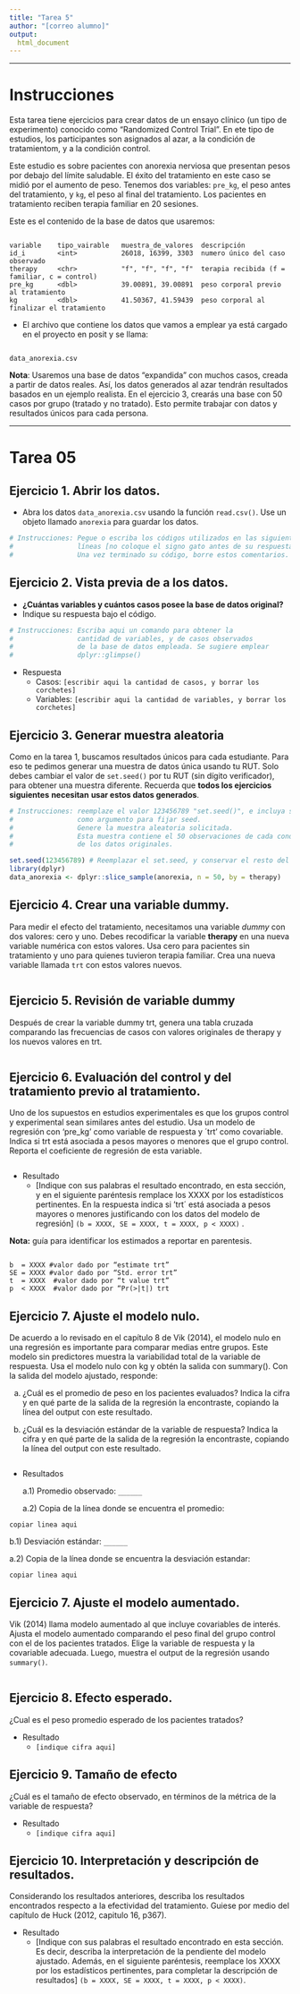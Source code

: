 ```yaml
---
title: "Tarea 5"
author: "[correo alumno]"
output:
  html_document
---
```


---

# Instrucciones

Esta tarea tiene ejercicios para crear datos de un ensayo clínico (un tipo de experimento) conocido como "Randomized Control Trial". En ete tipo de estudios, los participantes son asignados al azar, a la condición de tratamientom, y a la condición control.

Este estudio es sobre pacientes con anorexia nerviosa que presentan pesos por debajo del límite saludable. El éxito del tratamiento en este caso se midió por el aumento de peso. Tenemos dos variables: `pre_kg`, el peso antes del tratamiento, y `kg`, el peso al final del tratamiento. Los pacientes en tratamiento reciben terapia familiar en 20 sesiones.

Este es el contenido de la base de datos que usaremos:


```

variable    tipo_vairable   muestra_de_valores  descripción
id_i        <int>           26018, 16399, 3303  numero único del caso observado
therapy     <chr>           "f", "f", "f", "f"  terapia recibida (f = familiar, c = control)
pre_kg      <dbl>           39.00891, 39.00891  peso corporal previo al tratamiento
kg          <dbl>           41.50367, 41.59439  peso corporal al finalizar el tratamiento

```

- El archivo que contiene los datos que vamos a emplear ya está cargado en el proyecto en posit y se llama:

```

data_anorexia.csv

```

**Nota**: Usaremos una base de datos "expandida" con muchos casos, creada a partir de datos reales. Así, los datos generados al azar tendrán resultados basados en un ejemplo realista. En el ejercicio 3, crearás una base con 50 casos por grupo (tratado y no tratado). Esto permite trabajar con datos y resultados únicos para cada persona.

---

# Tarea 05


## Ejercicio 1. Abrir los datos.

- Abra los datos `data_anorexia.csv` usando la función `read.csv()`. Use un objeto llamado `anorexia` para guardar los datos.

```r

# Instrucciones: Pegue o escriba los códigos utilizados en las siguientes 
#                líneas [no coloque el signo gato antes de su respuesta]
#                Una vez terminado su código, borre estos comentarios.


```

## Ejercicio 2. Vista previa de a los datos.

- **¿Cuántas variables y cuántos casos posee la base de datos original?**
- Indique su respuesta bajo el código.

```r

# Instrucciones: Escriba aqui un comando para obtener la 
#                cantidad de variables, y de casos observados
#                de la base de datos empleada. Se sugiere emplear
#                dplyr::glimpse()


```

- Respuesta 
  + Casos: `[escribir aqui la cantidad de casos, y borrar los corchetes]`
  + Variables: `[escribir aqui la cantidad de variables, y borrar los corchetes]`


## Ejercicio 3. Generar muestra aleatoria

Como en la tarea 1, buscamos resultados únicos para cada estudiante. Para eso te pedimos generar una muestra de datos única usando tu RUT. Solo debes cambiar el valor de `set.seed()` por tu RUT (sin dígito verificador), para obtener una muestra diferente. Recuerda que **todos los ejercicios siguientes** **necesitan** **usar estos datos generados**.


```r

# Instrucciones: reemplaze el valor 123456789 "set.seed()", e incluya su RUT
#                como argumento para fijar seed.
#                Genere la muestra aleatoria solicitada.
#                Esta muestra contiene el 50 observaciones de cada condición
#                de los datos originales.

set.seed(123456789) # Reemplazar el set.seed, y conservar el resto del código.
library(dplyr)
data_anorexia <- dplyr::slice_sample(anorexia, n = 50, by = therapy)


```


## Ejercicio 4. Crear una variable dummy.

Para medir el efecto del tratamiento, necesitamos una variable *dummy* con dos valores: cero y uno. Debes recodificar la variable **therapy** en una nueva variable numérica con estos valores. Usa cero para pacientes sin tratamiento y uno para quienes tuvieron terapia familiar. Crea una nueva variable llamada `trt` con estos valores nuevos.

```r



```

## Ejercicio 5. Revisión de variable dummy

Después de crear la variable dummy trt, genera una tabla cruzada comparando las frecuencias de casos con valores originales de therapy y los nuevos valores en trt.

```r



```


## Ejercicio 6. Evaluación del control y del tratamiento previo al tratamiento.

Uno de los supuestos en estudios experimentales es que los grupos control y experimental sean similares antes del estudio. Usa un modelo de regresión con ‘pre_kg’ como variable de respuesta y ´trt’ como covariable. Indica si trt está asociada a pesos mayores o menores que el grupo control. Reporta el coeficiente de regresión de esta variable.

```r



```

- Resultado
  + [Indique con sus palabras el resultado encontrado, en esta sección, y en el siguiente paréntesis remplace los XXXX por los estadísticos pertinentes. En la respuesta indica si ‘trt´ está asociada a pesos mayores o menores justificando con los datos del modelo de regresión] `(b = XXXX, SE = XXXX, t = XXXX, p < XXXX)` .

**Nota:** guía para identificar los estimados a reportar en parentesis.

```

b  = XXXX #valor dado por “estimate trt”
SE = XXXX #valor dado por “Std. error trt”
t  = XXXX  #valor dado por “t value trt”
p  < XXXX  #valor dado por “Pr(>|t|) trt

```

## Ejercicio 7. Ajuste el modelo nulo.

De acuerdo a lo revisado en el capítulo 8 de Vik (2014), el modelo nulo en una regresión es importante para comparar medias entre grupos. Este modelo sin predictores muestra la variabilidad total de la variable de respuesta. Usa el modelo nulo con kg y obtén la salida con summary(). Con la salida del modelo ajustado, responde:

a) ¿Cuál es el promedio de peso en los pacientes evaluados? Indica la cifra y en qué parte de la salida de la regresión la encontraste, copiando la línea del output con este resultado.

b) ¿Cuál es la desviación estándar de la variable de respuesta? Indica la cifra y en qué parte de la salida de la regresión la encontraste, copiando la línea del output con este resultado.

```r


```

- Resultados

  a.1) Promedio observado: `______`

  a.2) Copia de la línea donde se encuentra el promedio:

`copiar linea aqui`

  b.1) Desviación estándar: `______`

  a.2) Copia de la línea donde se encuentra la desviación estandar:

`copiar linea aqui`


## Ejercicio 7. Ajuste el modelo aumentado.

Vik (2014) llama modelo aumentado al que incluye covariables de interés. Ajusta el modelo aumentado comparando el peso final del grupo control con el de los pacientes tratados. Elige la variable de respuesta y la covariable adecuada. Luego, muestra el output de la regresión usando `summary()`.


```r


```

## Ejercicio 8. Efecto esperado.

¿Cual es el peso promedio esperado de los pacientes tratados?

- Resultado
  + `[indique cifra aqui]`


## Ejercicio 9. Tamaño de efecto

¿Cuál es el tamaño de efecto observado, en términos de la métrica de la variable de respuesta?

- Resultado
  + `[indique cifra aqui]`


## Ejercicio 10. Interpretación y descripción de resultados.

Considerando los resultados anteriores, describa los resultados encontrados respecto a la efectividad del tratamiento. Guiese por medio del capítulo de Huck (2012, capitulo 16, p367).

- Resultado
  + [Indique con sus palabras el resultado encontrado en esta sección. Es decir, describa la interpretación de la pendiente del modelo ajustado. Además, en el siguiente paréntesis, reemplace los XXXX por los estadísticos pertinentes, para completar la descripción de resultados] `(b = XXXX, SE = XXXX, t = XXXX, p < XXXX)`.


